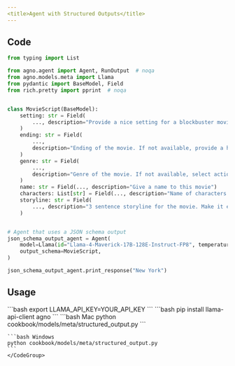 ```yaml
---
<title>Agent with Structured Outputs</title>
---
```


## Code

```python cookbook/models/meta/llama/structured_output.py
from typing import List

from agno.agent import Agent, RunOutput  # noqa
from agno.models.meta import Llama
from pydantic import BaseModel, Field
from rich.pretty import pprint  # noqa


class MovieScript(BaseModel):
    setting: str = Field(
        ..., description="Provide a nice setting for a blockbuster movie."
    )
    ending: str = Field(
        ...,
        description="Ending of the movie. If not available, provide a happy ending.",
    )
    genre: str = Field(
        ...,
        description="Genre of the movie. If not available, select action, thriller or romantic comedy.",
    )
    name: str = Field(..., description="Give a name to this movie")
    characters: List[str] = Field(..., description="Name of characters for this movie.")
    storyline: str = Field(
        ..., description="3 sentence storyline for the movie. Make it exciting!"
    )


# Agent that uses a JSON schema output
json_schema_output_agent = Agent(
    model=Llama(id="Llama-4-Maverick-17B-128E-Instruct-FP8", temperature=0.1),
    output_schema=MovieScript,
)

json_schema_output_agent.print_response("New York")
```

## Usage

<Steps>
  <Snippet file="create-venv-step.mdx" />

  <Step title="Set your LLAMA API key">
    ```bash
    export LLAMA_API_KEY=YOUR_API_KEY
    ```
  </Step>

  <Step title="Install libraries">
    ```bash
    pip install llama-api-client agno
    ```
  </Step>

  <Step title="Run Agent">
    <CodeGroup>
    ```bash Mac
    python cookbook/models/meta/structured_output.py
    ```

    ```bash Windows
    python cookbook/models/meta/structured_output.py
    ```
    </CodeGroup>
  </Step>
</Steps> 